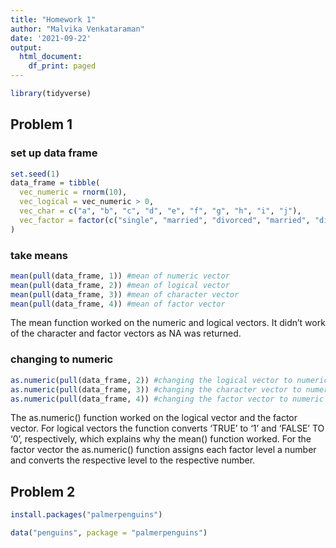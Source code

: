 ```yaml
---
title: "Homework 1"
author: "Malvika Venkataraman"
date: '2021-09-22'
output:
  html_document:
    df_print: paged
---
```


```r
library(tidyverse)
```

## Problem 1

### set up data frame
```r
set.seed(1)
data_frame = tibble(
  vec_numeric = rnorm(10),
  vec_logical = vec_numeric > 0,
  vec_char = c("a", "b", "c", "d", "e", "f", "g", "h", "i", "j"),
  vec_factor = factor(c("single", "married", "divorced", "married", "divorced", "single", "single", "divorced", "married", "single"))
)
```
### take means

```r
mean(pull(data_frame, 1)) #mean of numeric vector
mean(pull(data_frame, 2)) #mean of logical vector
mean(pull(data_frame, 3)) #mean of character vector
mean(pull(data_frame, 4)) #mean of factor vector
```
The mean function worked on the numeric and logical vectors. It didn't work of the character and factor vectors as NA was returned. 

### changing to numeric
```r
as.numeric(pull(data_frame, 2)) #changing the logical vector to numeric
as.numeric(pull(data_frame, 3)) #changing the character vector to numeric
as.numeric(pull(data_frame, 4)) #changing the factor vector to numeric
```
The as.numeric() function worked on the logical vector and the factor vector. For logical vectors the function converts 'TRUE' to '1' and 'FALSE' TO '0', respectively, which explains why the mean() function worked. For the factor vector the as.numeric() function assigns each factor level a number and converts the respective level to the respective number. 

## Problem 2

```r
install.packages("palmerpenguins")
```

```r
data("penguins", package = "palmerpenguins")
```

